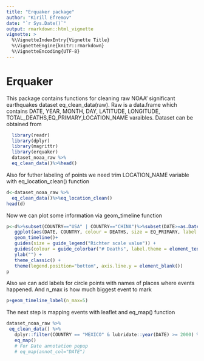 ```yaml
---
title: "Erquaker package"
author: "Kirill Efremov"
date: "`r Sys.Date()`"
output: rmarkdown::html_vignette
vignette: >
  %\VignetteIndexEntry{Vignette Title}
  %\VignetteEngine{knitr::rmarkdown}
  %\VignetteEncoding{UTF-8}
---
```



# Erquaker
This package contains functions for cleaning raw NOAA' significant earthquakes dataset
eq_clean_data(raw). Raw is a data.frame which contains DATE, YEAR, MONTH, DAY, LATITUDE, LONGITUDE,
TOTAL_DEATHS,EQ_PRIMARY,LOCATION_NAME varaibles.
Dataset can be obtained from  \href{https://www.ngdc.noaa.gov/nndc/struts/form?t=101650&s=1&d=1}{NOAA's}

```r
  library(readr)
  library(dplyr)
  library(magrittr)
  library(erquaker)
  dataset_noaa_raw %>%
  eq_clean_data()%>%head()
```

Also for futher labeling of points we need trim LOCATION_NAME variable with eq_location_clean() function

```r
d<-dataset_noaa_raw %>%
  eq_clean_data()%>%eq_location_clean()
head(d)
```

Now we can plot some information via geom_timeline function

```r
p<-d%>%subset(COUNTRY=="USA" | COUNTRY=="CHINA")%>%subset(DATE>=as.Date("2000-01-01"))%>%
   ggplot(aes(DATE, COUNTRY, colour = DEATHS, size = EQ_PRIMARY, label = LOCATION_NAME)) +
   geom_timeline()+
   guides(size = guide_legend("Richter scale value")) +
   guides(colour = guide_colorbar("# Deaths", label.theme = element_text(angle = 45, size = 8 ))) +
   ylab("") +
   theme_classic() +
   theme(legend.position="bottom", axis.line.y = element_blank())
p
```

Also we can add labels for circle points with names of places where events happened. And n_max is how much biggest event to mark

```r

p+geom_timeline_label(n_max=5)
```

The next step is mapping events with leaflet and eq_map() function

```r
dataset_noaa_raw %>%
 eq_clean_data() %>%
   dplyr::filter(COUNTRY == "MEXICO" & lubridate::year(DATE) >= 2000) %>%
   eq_map()
   # For Date annotation popup
   # eq_map(annot_col="DATE")
```

